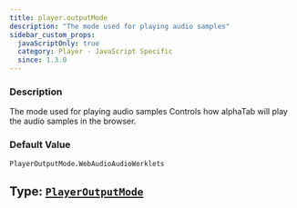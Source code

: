 ```yaml
---
title: player.outputMode
description: "The mode used for playing audio samples"
sidebar_custom_props:
  javaScriptOnly: true
  category: Player - JavaScript Specific
  since: 1.3.0
---
```




<SettingsHeader />



### Description
The mode used for playing audio samples Controls how alphaTab will play the audio samples in the browser.


### Default Value

`PlayerOutputMode.WebAudioAudioWorklets`

## Type: [`PlayerOutputMode`](/docs/reference/types/playeroutputmode/index.mdx)


<PropTypeDocs inlined={true} />
